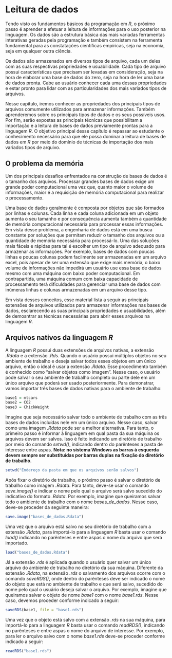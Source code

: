 # Leitura de dados

Tendo visto os fundamentos básicos da programação em *R*, o próximo passo é aprender a efetuar a leitura de informações para o uso posterior na linguagem. Os dados são a estrutura básica das mais variadas ferramentas interativas geradas pela programação e também consistem na ferramenta fundamental para as constatações científicas empíricas, seja na economia, seja em qualquer outra ciência.

Os dados são armazenados em diversos tipos de arquivo, cada um deles com as suas respectivas propriedades e usuabilidade. Cada tipo de arquivo possui características que precisam ser levadas em consideração, seja na hora de elaborar uma base de dados do zero, seja na hora de ler uma base de dados pronta. Cabe ao usuário conhecer cada uma dessas propriedades e estar pronto para lidar com as particularidades dos mais variados tipos de arquivos.

Nesse capítulo, iremos conhecer as propriedades dos principais tipos de arquivos comumente utilizados para armazenar informações. Também aprenderemos sobre os principais tipos de dados e os seus possíveis usos. Por fim, serão expostas as principais técnicas que possibilitam a importação e a leitura de bases de dados previamente prontas para a linguagem *R*. O objetivo principal desse capítulo é repassar ao estudante o conhecimento necessário para que ele possa dominar a leitura de bases de dados em *R* por meio do domínio de técnicas de importação dos mais variados tipos de arquivo.

## O problema da memória

Um dos principais desafios enfrentados na construção de bases de dados é o tamanho dos arquivos. Processar grandes bases de dados exige um grande poder computacional uma vez que, quanto maior o volume de informações, maior é a requisição de memória computacional para realizar o processamento.

Uma base de dados geralmente é composta por objetos que são formados por linhas e colunas. Cada linha e cada coluna adicionada em um objeto aumenta o seu tamanho e por consequência aumenta também a quantidade de memória computacional necessária para processar essas informações. Em vista desse problema, a engenharia de dados está em uma busca constante por soluções que permitam reduzir o tamanho dos arquivos ou a quantidade de memória necessária para processá-lo. Uma das soluções mais fáceis e rápidas para tal é escolher um tipo de arquivo adequado para armazenar as informações. Por exemplo, bases de dados com poucas linhas e poucas colunas podem facilmente ser armazenadas em um arquivo excel, pois apesar de ser uma extensão que exige mais memória, o baixo volume de informações não impedirá um usuário use essa base de dados mesmo com uma máquina com baixo poder computacional. Em contrapartida, uma máquina comum com baixa capacidade de processamento terá dificuldades para gerenciar uma base de dados com inúmeras linhas e colunas armazenadas em um arquivo desse tipo.

Em vista desses conceitos, esse material lista a seguir as principais extensões de arquivos utilizados para armazenar informações nas bases de dados, esclarecendo as suas principais propriedades e usuabilidades, além de demosntrar as técnicas necessárias para abrir esses arquivos na linguagem *R*.

## Arquivos nativos da linguagem *R*

A linguagem *R* possui duas extensões de arquivos nativas, a extensão *.Rdata* e a extensão *.Rds*. Quando o usuário possui múltiplos objetos no seu ambiente de trabalho e deseja salvar todos esses objetos em um único arquivo, então o ideal é usar a extensão *.Rdata*. Esse procedimento também é conhecido como "salvar objetos como imagem". Nesse caso, o usuário pode salvar o seu ambiente de trabalho completo ou parte dele em um único arquivo que poderá ser usado posteriormente. Para demonstrar, vamos importar três bases de dados nativas para o ambiente de trabalho:

```r
base1 = mtcars
base2 = CO2
base3 = ChickWeight
```

Imagine que seja necessário salvar todo o ambiente de trabalho com as três bases de dados incluídas nele em um único arquivo. Nesse caso, salvar como uma imagem *.Rdata* pode ser a melhor alternativa. Para tanto, o primeiro passo é informar à linguagem em qual pasta da sua máquina os arquivos devem ser salvos. Isso é feito indicando um diretório de trabalho por meio do comando *setwd()*, indicando dentro do parênteses a pasta de interesse entre aspas. **Nota: no sistema Windows as barras à esquerda devem sempre ser substituídas por barras duplas na fixação do diretório de trabalho**.

```r
setwd("Endereço da pasta em que os arquivos serão salvos")
```

Após fixar o diretório de trabalho, o próximo passo é salvar o diretório de trabalho como imagem *.Rdata*. Para tanto, deve-se usar o comando *save.image()* e indicar o nome pelo qual o arquivo será salvo sucedido do indicativo do formato *.Rdata*. Por exemplo, imagine que queiramos salvar todo o ambiente de trabalho com o nome *bases_de_dados*. Nesse caso, deve-se proceder da seguinte maneira:

```r
save.image("bases_de_dados.Rdata")
```

Uma vez que o arquivo está salvo no seu diretório de trabalho com a extensão *.Rdata*, para importá-lo para a linguagem *R* basta usar o comando *load()* indicando no parênteses e entre aspas o nome do arquivo que será importado.

```r
load("bases_de_dados.Rdata")
```

Já a extensão *.rds* é aplicada quando o usuário quer salvar um único arquivo do ambiente de trabalho no diretório da sua máquina. Diferente da extensão *.Rdata*, na extensão *.rds* o salvamento dos arquivos ocorre com o comando *saveRDS()*, onde dentro do parênteses deve ser indicado o nome do objeto que está no ambiente de trabalho e que será salvo, sucedido do nome pelo qual o usuário deseja salvar o arquivo. Por exemplo, imagine que queiramos salvar o objeto de nome *base1* com o nome *base1.rds*. Nesse caso, devemos proceder conforme indicado a seguir:

```r
saveRDS(base1, file = "base1.rds")
```

Uma vez que o objeto está salvo com a extensão *.rds* na sua máquina, para importá-lo para a linguagem *R* basta usar o comando *readRDS()*, indicando no parênteses e entre aspas o nome do arquivo de interesse. Por exemplo, para ler o arquivo salvo com o nome *base1.rds* deve-se proceder conforme indicado a seguir:

```r
readRDS("base1.rds")
```
